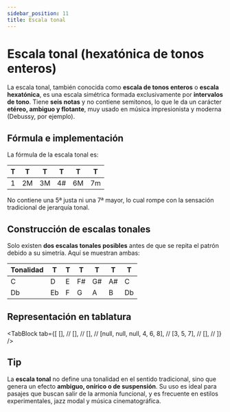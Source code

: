 ```yaml
---
sidebar_position: 11
title: Escala tonal
---
```


# Escala tonal (hexatónica de tonos enteros)

La escala tonal, también conocida como **escala de tonos enteros** o **escala hexatónica**, es una escala simétrica formada exclusivamente por **intervalos de tono**. Tiene **seis notas** y no contiene semitonos, lo que le da un carácter **etéreo, ambiguo y flotante**, muy usado en música impresionista y moderna (Debussy, por ejemplo).

## Fórmula e implementación

La fórmula de la escala tonal es:

| T   | T   | T   | T   | T   | T   |
| --- | --- | --- | --- | --- | --- |
| 1   | 2M  | 3M  | 4#  | 6M  | 7m  |

No contiene una 5ª justa ni una 7ª mayor, lo cual rompe con la sensación tradicional de jerarquía tonal.

## Construcción de escalas tonales

Solo existen **dos escalas tonales posibles** antes de que se repita el patrón debido a su simetría. Aquí se muestran ambas:

| Tonalidad | T   | T   | T   | T   | T   | T   |
| --------- | --- | --- | --- | --- | --- | --- |
| C         | D   | E   | F#  | G#  | A#  | C   |
| Db        | Eb  | F   | G   | A   | B   | Db  |

## Representación en tablatura

<TabBlock
  tab={[
    [], //
    [], //
    [], //
    [null, null, null, 4, 6, 8], //
    [3, 5, 7], //
    [], //
  ]}
/>

## Tip

La **escala tonal** no define una tonalidad en el sentido tradicional, sino que genera un efecto **ambiguo, onírico o de suspensión**. Su uso es ideal para pasajes que buscan salir de la armonía funcional, y es frecuente en estilos experimentales, jazz modal y música cinematográfica.

<DonateButton />
<Comments />
